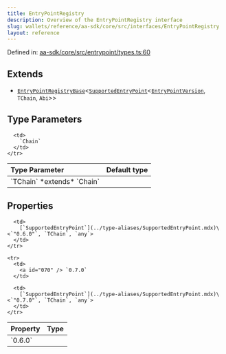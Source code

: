 ```yaml
---
title: EntryPointRegistry
description: Overview of the EntryPointRegistry interface
slug: wallets/reference/aa-sdk/core/src/interfaces/EntryPointRegistry
layout: reference
---
```


Defined in: [aa-sdk/core/src/entrypoint/types.ts:60](https://github.com/alchemyplatform/aa-sdk/blob/4987bdd63823427c48ec21401b71fa3cfc2d0675/aa-sdk/core/src/entrypoint/types.ts#L60)

## Extends

- [`EntryPointRegistryBase`](EntryPointRegistryBase.mdx)\<[`SupportedEntryPoint`](../type-aliases/SupportedEntryPoint.mdx)\<[`EntryPointVersion`](../type-aliases/EntryPointVersion.mdx), `TChain`, `Abi`>>

## Type Parameters

<table>
  <thead>
    <tr>
      <th align="left">Type Parameter</th>
      <th align="left">Default type</th>
    </tr>
  </thead>

  <tbody>
    <tr>
      <td>
        `TChain` *extends* `Chain`
      </td>

      <td>
        `Chain`
      </td>
    </tr>

  </tbody>
</table>

## Properties

<table>
  <thead>
    <tr>
      <th align="left">Property</th>
      <th align="left">Type</th>
    </tr>
  </thead>

  <tbody>
    <tr>
      <td>
        <a id="060" /> `0.6.0`
      </td>

      <td>
        [`SupportedEntryPoint`](../type-aliases/SupportedEntryPoint.mdx)\<`"0.6.0"`, `TChain`, `any`>
      </td>
    </tr>

    <tr>
      <td>
        <a id="070" /> `0.7.0`
      </td>

      <td>
        [`SupportedEntryPoint`](../type-aliases/SupportedEntryPoint.mdx)\<`"0.7.0"`, `TChain`, `any`>
      </td>
    </tr>

  </tbody>
</table>
